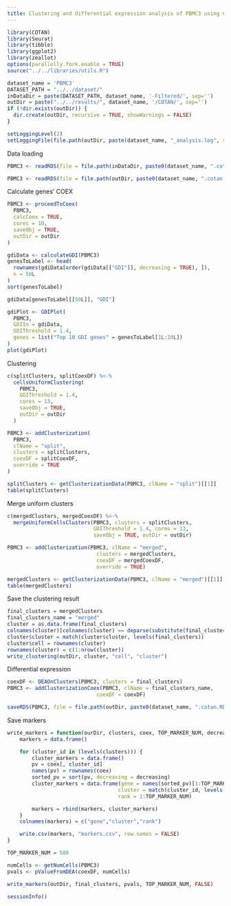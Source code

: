 ```yaml
---
title: Clustering and differential expression analysis of PBMC3 using COTAN
---
```



```r
library(COTAN)
library(Seurat)
library(tibble)
library(ggplot2)
library(zeallot)
options(parallelly.fork.enable = TRUE)
source("../../libraries/utils.R")

dataset_name = 'PBMC3'
DATASET_PATH = "../../dataset/"
inDataDir = paste(DATASET_PATH, dataset_name, '-Filtered/', sep='')
outDir = paste("../../results/", dataset_name, '/COTAN/', sep='')
if (!dir.exists(outDir)) {
  dir.create(outDir, recursive = TRUE, showWarnings = FALSE)
}

setLoggingLevel(2)
setLoggingFile(file.path(outDir, paste(dataset_name, "_analysis.log", sep='')))
```

Data loading

```r
PBMC3 <- readRDS(file = file.path(inDataDir, paste0(dataset_name, ".cotan.RDS")))
```

```r
PBMC3 <- readRDS(file = file.path(outDir, paste0(dataset_name, ".cotan.RDS")))
```

Calculate genes’ COEX

```r
PBMC3 <- proceedToCoex(
  PBMC3,
  calcCoex = TRUE,
  cores = 10,
  saveObj = TRUE,
  outDir = outDir
)
```

```r
gdiData <- calculateGDI(PBMC3)
genesToLabel <- head(
  rownames(gdiData[order(gdiData[["GDI"]], decreasing = TRUE), ]),
  n = 50L
)
sort(genesToLabel)
```

```r
gdiData[genesToLabel[[50L]], "GDI"]
```

```r
gdiPlot <- GDIPlot(
  PBMC3,
  GDIIn = gdiData,
  GDIThreshold = 1.4,
  genes = list("Top 10 GDI genes" = genesToLabel[1L:10L])
)
plot(gdiPlot)
```

Clustering

```r
c(splitClusters, splitCoexDF) %<-%
  cellsUniformClustering(
    PBMC3,
    GDIThreshold = 1.4,
    cores = 13,
    saveObj = TRUE,
    outDir = outDir
  )

PBMC3 <- addClusterization(
  PBMC3,
  clName = "split",
  clusters = splitClusters,
  coexDF = splitCoexDF,
  override = TRUE
)
```

```r
splitClusters <- getClusterizationData(PBMC3, clName = "split")[[1]]
table(splitClusters)
```

Merge uniform clusters

```r
c(mergedClusters, mergedCoexDF) %<-%
  mergeUniformCellsClusters(PBMC3, clusters = splitClusters,
                            GDIThreshold = 1.4, cores = 13,
                            saveObj = TRUE, outDir = outDir)

PBMC3 <- addClusterization(PBMC3, clName = "merged",
                             clusters = mergedClusters,
                             coexDF = mergedCoexDF,
                             override = TRUE)
```

```r
mergedClusters <- getClusterizationData(PBMC3, clName = "merged")[[1]]
table(mergedClusters)
```

Save the clustering result

```r
final_clusters = mergedClusters
final_clusters_name = "merged"
cluster = as.data.frame(final_clusters)
colnames(cluster)[colnames(cluster) == deparse(substitute(final_clusters))] <- "cluster"
cluster$cluster = match(cluster$cluster, levels(final_clusters))
cluster$cell = rownames(cluster)
rownames(cluster) = c(1:nrow(cluster))
write_clustering(outDir, cluster, "cell", "cluster")
```

Differential expression

```r
coexDF <- DEAOnClusters(PBMC3, clusters = final_clusters)
PBMC3 <- addClusterizationCoex(PBMC3, clName = final_clusters_name,
                             coexDF = coexDF)
```

```r
saveRDS(PBMC3, file = file.path(outDir, paste0(dataset_name, ".cotan.RDS")))
```

Save markers

```r
write_markers = function(ourDir, clusters, coex, TOP_MARKER_NUM, decreasing) {
    markers = data.frame()

    for (cluster_id in (levels(clusters))) {
        cluster_markers = data.frame()
        pv = coex[, cluster_id]
        names(pv) = rownames(coex)
        sorted_pv = sort(pv, decreasing = decreasing)
        cluster_markers = data.frame(gene = names(sorted_pv)[1:TOP_MARKER_NUM],
                                    cluster = match(cluster_id, levels(clusters)),
                                    rank = 1:TOP_MARKER_NUM)

        markers = rbind(markers, cluster_markers)
    }
    colnames(markers) = c("gene","cluster","rank")

    write.csv(markers, "markers.csv", row.names = FALSE)
}

TOP_MARKER_NUM = 500

numCells <- getNumCells(PBMC3)
pvals <- pValueFromDEA(coexDF, numCells)

write_markers(outDir, final_clusters, pvals, TOP_MARKER_NUM, FALSE)
```

```r
sessionInfo()
```